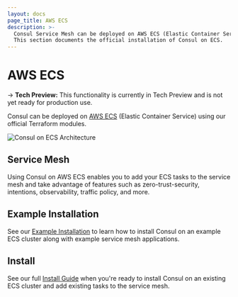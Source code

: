 ```yaml
---
layout: docs
page_title: AWS ECS
description: >-
  Consul Service Mesh can be deployed on AWS ECS (Elastic Container Service).
  This section documents the official installation of Consul on ECS.
---
```


# AWS ECS

-> **Tech Preview:** This functionality is currently in Tech Preview and is
not yet ready for production use.

Consul can be deployed on [AWS ECS](https://aws.amazon.com/ecs/) (Elastic Container Service) using our official
Terraform modules.

![Consul on ECS Architecture](/img/consul-ecs-arch.png)

## Service Mesh

Using Consul on AWS ECS enables you to add your ECS tasks to the service mesh and
take advantage of features such as zero-trust-security, intentions, observability,
traffic policy, and more.

## Example Installation

See our [Example Installation](https://registry.terraform.io/modules/hashicorp/consul-ecs/aws/latest/examples/dev-server-fargate)
to learn how to install Consul on an example ECS cluster along with example service mesh applications.

## Install

See our full [Install Guide](/docs/ecs/get-started/install) when you're ready to install Consul
on an existing ECS cluster and add existing tasks to the service mesh.
